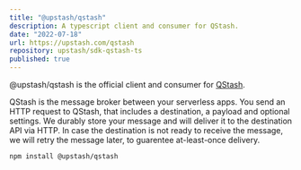 ```yaml
---
title: "@upstash/qstash"
description: A typescript client and consumer for QStash.
date: "2022-07-18"
url: https://upstash.com/qstash
repository: upstash/sdk-qstash-ts
published: true
---
```



@upstash/qstash is the official client and consumer for [QStash](https://armankhan.org/projects/qstash).

QStash is the message broker between your serverless apps. You send an HTTP
request to QStash, that includes a destination, a payload and optional settings.
We durably store your message and will deliver it to the destination API via
HTTP. In case the destination is not ready to receive the message, we will retry
the message later, to guarentee at-least-once delivery.

```bash
npm install @upstash/qstash
```
